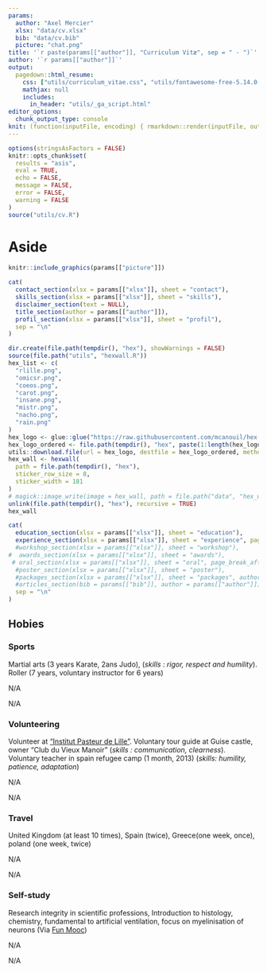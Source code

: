 ```yaml
---
params:
  author: "Axel Mercier"
  xlsx: "data/cv.xlsx"
  bib: "data/cv.bib"
  picture: "chat.png"
title: '`r paste(params[["author"]], "Curriculum Vitæ", sep = " - ")`'
author: '`r params[["author"]]`'
output:
  pagedown::html_resume:
    css: ["utils/curriculum_vitae.css", "utils/fontawesome-free-5.14.0-web/css/all.min.css"]
    mathjax: null
    includes:
      in_header: "utils/_ga_script.html"
editor_options: 
  chunk_output_type: console
knit: (function(inputFile, encoding) { rmarkdown::render(inputFile, output_file = "index.html", encoding = encoding, output_dir = ".") })
---
```


```r
options(stringsAsFactors = FALSE)
knitr::opts_chunk$set(
  results = "asis", 
  eval = TRUE, 
  echo = FALSE, 
  message = FALSE, 
  error = FALSE, 
  warning = FALSE
)
source("utils/cv.R")
```

# Aside

```r
knitr::include_graphics(params[["picture"]])
```

```r
cat(
  contact_section(xlsx = params[["xlsx"]], sheet = "contact"),
  skills_section(xlsx = params[["xlsx"]], sheet = "skills"),
  disclaimer_section(text = NULL),
  title_section(author = params[["author"]]),
  profil_section(xlsx = params[["xlsx"]], sheet = "profil"),
  sep = "\n"
)
```

```r
dir.create(file.path(tempdir(), "hex"), showWarnings = FALSE)
source(file.path("utils", "hexwall.R"))
hex_list <- c(
  "rlille.png", 
  "omicsr.png", 
  "coeos.png",
  "carot.png", 
  "insane.png", 
  "mistr.png", 
  "nacho.png", 
  "rain.png"
)
hex_logo <- glue::glue("https://raw.githubusercontent.com/mcanouil/hex-stickers/master/PNG/{tolower(hex_list)}")
hex_logo_ordered <- file.path(tempdir(), "hex", paste(1:length(hex_logo), basename(hex_logo), sep = "-"))
utils::download.file(url = hex_logo, destfile = hex_logo_ordered, method = "libcurl")
hex_wall <- hexwall(
  path = file.path(tempdir(), "hex"),
  sticker_row_size = 8,
  sticker_width = 181
)
# magick::image_write(image = hex_wall, path = file.path("data", "hex_wall.png"), format = "png")
unlink(file.path(tempdir(), "hex"), recursive = TRUE)
hex_wall
```

```r
cat(
  education_section(xlsx = params[["xlsx"]], sheet = "education"),
  experience_section(xlsx = params[["xlsx"]], sheet = "experience", page_break_after = FALSE),
  #workshop_section(xlsx = params[["xlsx"]], sheet = "workshop"),
#  awards_section(xlsx = params[["xlsx"]], sheet = "awards"),
 # oral_section(xlsx = params[["xlsx"]], sheet = "oral", page_break_after = TRUE),
  #poster_section(xlsx = params[["xlsx"]], sheet = "poster"),
  #packages_section(xlsx = params[["xlsx"]], sheet = "packages", author = params[["author"]]),
  #articles_section(bib = params[["bib"]], author = params[["author"]]),
  sep = "\n"
)
```

## Hobies  {data-icon=heart}

### Sports

Martial arts (3 years Karate, 2ans Judo), (*skills : rigor, respect and humility*). Roller (7 years, voluntary instructor for 6 years)

N/A

N/A

### Volunteering

Volunteer at ["Institut Pasteur de Lille"](https://www.pasteur-lille.fr/accueil/). Voluntary tour guide at Guise castle, owner "Club du Vieux Manoir" (*skills : communication, clearness*). Voluntary teacher in spain refugee camp (1 month, 2013) (*skills: humility, patience, adaptation*)

N/A

N/A

### Travel

United Kingdom (at least 10 times), Spain (twice), Greece(one week, once), poland (one week, twice)

N/A

N/A

### Self-study

Research integrity in scientific professions, Introduction to histology, chemistry, fundamental to artificial ventilation, focus on myelinisation of neurons (Via [Fun Mooc](https://www.fun-mooc.fr))

N/A

N/A
